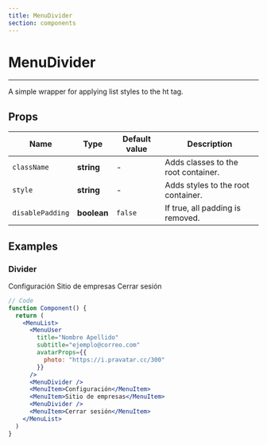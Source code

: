 ```yaml
---
title: MenuDivider
section: components
---
```


# MenuDivider

---

A simple wrapper for applying list styles to the ht tag.

## Props

| Name             | Type                     | Default value  | Description                         |
| ---------------- | ------------------------ | -------------- | ----------------------------------- |
| `className`      | **string**               | -              | Adds classes to the root container. |
| `style`          | **string**               | -              | Adds styles to the root container.  |
| `disablePadding` | **boolean**              | `false`        | If true, all padding is removed.    |


## Examples

### Divider

<Demo title="MenuList with MenuDividers" background={colors.white}>
  <MenuList>
    <MenuUser 
      title="Nombre Apellido"
      subtitle="ejemplo@correo.com"
      avatarProps={{
        photo: "https://i.pravatar.cc/300"
      }}
    />
    <MenuDivider />
    <MenuItem>Configuración</MenuItem>
    <MenuItem>Sitio de empresas</MenuItem>
    <MenuDivider />
    <MenuItem>Cerrar sesión</MenuItem>
  </MenuList>
</Demo>

```jsx
// Code
function Component() {
  return (
    <MenuList>
      <MenuUser   
        title="Nombre Apellido"
        subtitle="ejemplo@correo.com"
        avatarProps={{
          photo: "https://i.pravatar.cc/300"
        }}
      />
      <MenuDivider />
      <MenuItem>Configuración</MenuItem>
      <MenuItem>Sitio de empresas</MenuItem>
      <MenuDivider />
      <MenuItem>Cerrar sesión</MenuItem>
    </MenuList>
  )
}
```